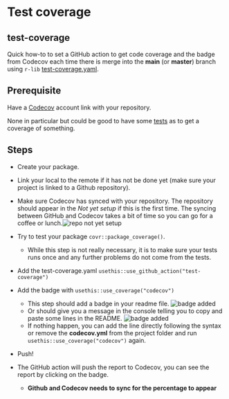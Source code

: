 # Test coverage

## test-coverage

Quick how-to to set a GitHub action to get code coverage and the badge from Codecov each time there is merge into the **main** (or **master**) branch using `r-lib` [test-coverage.yaml](https://github.com/r-lib/actions/blob/v2-branch/examples/test-coverage.yaml).

## Prerequisite

Have a [Codecov](https://app.codecov.io/) account link with your repository.

None in particular but could be good to have some [tests](https://r-pkgs.org/testing-basics.html) as to get a coverage of something.

## Steps

-   Create your package.

-   Link your local to the remote if it has not be done yet (make sure your project is linked to a Github repository).

-   Make sure Codecov has synced with your repository. The repository should appear in the *Not yet setup* if this is the first time. The syncing between GitHub and Codecov takes a bit of time so you can go for a coffee or lunch.![repo not yet setup](images/test-coverage/codecovnotyetsetup.png)

-   Try to test your package `covr::package_coverage()`.

    -   While this step is not really necessary, it is to make sure your tests runs once and any further problems do not come from the tests.

-   Add the test-coverage.yaml `usethis::use_github_action("test-coverage")`

-   Add the badge with `usethis::use_coverage("codecov")`

    -   This step should add a badge in your readme file. ![badge added](images/test-coverage/addbadge.png)
    -   Or should give you a message in the console telling you to copy and paste some lines in the README. ![badge added](images/test-coverage/copybadge.png)
    -   If nothing happen, you can add the line directly following the syntax or remove the **codecov.yml** from the project folder and run `usethis::use_coverage("codecov")` again.

-   Push!

-   The GitHub action will push the report to Codecov, you can see the report by clicking on the badge.

    -   **Github and Codecov needs to sync for the percentage to appear**

